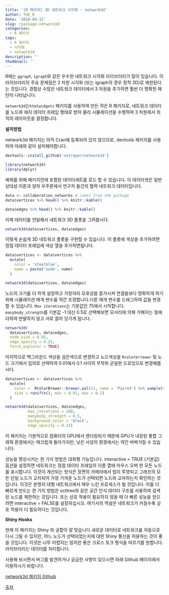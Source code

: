 ```yaml
---
title: '[R 패키지] 3D 네트워크 시각화 - network3d'
author: THE_R
date: '2018-04-12'
slug: rpackage-network3d
categories:
  - R 패키지
tags:
  - R 패키지
  - 시각화
  - network3d
description: ''
thumbnail: ''
---
```


R에는 `ggraph`, `igraph`와 같은 우수한 네트워크 시각화 라이브러리가 많이 있습니다. 이 라이브러리의 주요 문제점은 2 차원 시각화 (또는 igraph의 경우 정적 3D)로 제한된다는 것입니다. 경험상 수많은 네트워크 데이터에서 3 차원을 추가하면 훨씬 더 명확한 패턴이 나타납니다.

`network3d`는`htmlwidgets` 패키지를 사용하여 만든 작은 R 패키지로, 네트워크 데이터를 노드와 에지 데이터 프레임 형태로 받아 물리 시뮬레이션을 수행하여 3 차원에서 최적의 레이아웃을 결정합니다.

**설치방법**

network3d 패키지는 아직 Cran에 등록되어 있지 않으므로, devtools 패키지를 사용하여 아래와 같이 설치해야합니다.

```r
devtools::install_github('nstrayer/network3d')

library(network3d)
library(dplyr)
```

예제를 위해 패키지안에 포함된 데이터세트를 로드 할 수 있습니다. 이 데이터셋은 일반 상대성 이론과 양자 우주론에서 연구자 들간의 협력 네트워크 데이터입니다.

```r
data <- collaboration_networks # comes from the package
data$vertices %>% head() %>% knitr::kable()
```


```r
data$edges %>% head() %>% knitr::kable()
```

이제 데이터를 전달해서 네트워크 3D 플롯을 그려봅시다.

```r
network3d(data$vertices, data$edges)
```

이렇게 손쉽게 3D 네트워크 플롯을 구현할 수 있습니다. 이 플롯에 색상을 추가하려면 정점 데이터 프레임에 색상 열을 추가하면됩니다.


```r
data$vertices <- data$vertices %>% 
  mutate(
    color = 'steelblue',
    name = paste('node', name)
  )

network3d(data$vertices, data$edges)
```

노드의 크기를 더 작게 설정하고 가장자리 모호성을 증가시켜 연결을보다 명확하게 하기위해 시뮬레이션 매개 변수를 약간 조정합니다.다른 매개 변수를 드래그하여 값을 변경할 수 있습니다. `Max iterations`는 기본값인 75에서 시작합니다. `manybody_strength`를 기본값 -1 대신 0.5로 선택해보면 모서리에 의해 가해지는 힘에 더하여 반발하지 않고 서로 끌어 당기게 됩니다.

```r
network3d(
  data$vertices, data$edges, 
  node_size = 0.05, 
  edge_opacity = 0.25,
  force_explorer = TRUE)
```

마지막으로 백그라운드 색상을 검은색으로 변경하고 노드색상을 `Rcolorbrrewer` 및 노드 크기에서 임의로 선택하여 0.01에서 0.1 사이의 무작위 균일한 드로잉으로 변경해봅시다.

```r
data$vertices <- data$vertices %>% 
  mutate(
    color =  RColorBrewer::brewer.pal(12, name = 'Paired') %>% sample(size = n(), replace = TRUE),
    size = runif(n(), min = 0.01, max = 0.1)
  )

network3d(data$vertices, data$edges, 
          max_iterations = 100,
          manybody_strength = 0.5, 
          background_color = 'black',
          edge_opacity = 0.15)
```

이 패키지는 기본적으로 컴퓨터의 GPU에서 렌더링되기 때문에 GPU가 내장된 통합 그래픽 환경에서는 매끄럽게 돌아가지만, 낮은 사양의 환경에서는 약간 버벅거릴 수 있습니다.

성능을 향상시키는 한 가지 방법은 대화형 기능입니다. interactive = TRUE (기본값) 옵션을 설정하면 네트워크는 정점 데이터 프레임의 이름 열에 마우스 오버 한 모든 노드를 표시합니다. 이것이 계산되는 방식은 장면의 카메라에서 빔이 투영되고 그래프의 모든 단일 노드가 교차되어 가장 가까운 노드가 선택되면 노드와 교차하는지 확인하는 것입니다. 이것은 분명히 대형 네트워크에서 매우 느린 프로세스가 될 것입니다. 이를 더 빠르게 만드는 한 가지 방법은 octtree와 같은 공간 인식 데이터 구조를 사용하여 검색된 노드를 제한하는 것입니다. 또는 상호 작용이 필요하지 않을 때 더 빠른 성능을 얻으려면 interactive = FALSE를 설정하십시오. 여기서의 역설은 네트워크가 커질수록 상호 작용이 더 필요하다는 것입니다.

**Shiny Hooks**

현재 이 패키지는 Shiny 와 궁합이 잘 맞습니다.새로운 데이터로 네트워크를 자동으로 다시 그릴 수 있지만, 어느 노드가 선택되었는지에 대한 Shiny 통신을 허용하는 것이 좋을 것입니다. 이것은 너무 어렵지는 않지만 좋은 크로스 토크 형식을 따르기를 원합니다. 라이브러리는 데이터를 처리합니다.

사용해 보시면서 버그를 발견하거나 궁금한 사항이 있으시면 아래 Github 페이지에서 이용하시기 바랍니다.

[network3d 패키지 Github](https://github.com/nstrayer/network3d)


[출처](http://livefreeordichotomize.com/2018/04/09/network3d---a-3d-network-visualization-and-layout-library/)


